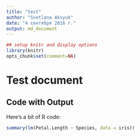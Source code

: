 ```yaml
---
title: "test"
author: "Svetlana Aksyuk"
date: "4 сентября 2016 г."
output: md_document
---
```


```r
## setup knitr and display options
library(knitr)
opts_chunk$set(comment=NA)
```

Test document
==

Code with Output
--

Here's a bit of R code:

```r
summary(lm(Petal.Length ~ Species, data = iris))
```